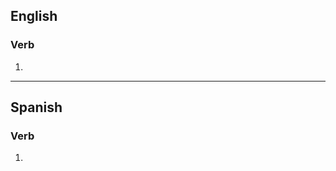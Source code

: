 ==English==

===Verb===
{{head|en|verb form}}

# {{en-past of|intercede}}

----

==Spanish==

===Verb===
{{head|es|verb form}}

# {{es-verb form of|interceder}}